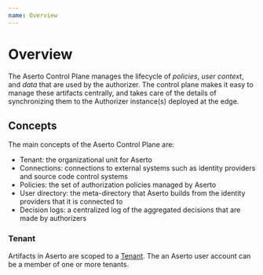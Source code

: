```yaml
---
name: Overview
---
```


# Overview

The Aserto Control Plane manages the lifecycle of *policies*, *user context*, and *data* that are 
used by the authorizer. The control plane makes it easy to manage these artifacts centrally, and 
takes care of the details of synchronizing them to the Authorizer instance(s) deployed at the edge.

## Concepts

The main concepts of the Aserto Control Plane are:
* Tenant: the organizational unit for Aserto
* Connections: connections to external systems such as identity providers and source code control systems
* Policies: the set of authorization policies managed by Aserto
* User directory: the meta-directory that Aserto builds from the identity providers that it is connected to
* Decision logs: a centralized log of the aggregated decisions that are made by authorizers

### Tenant

Artifacts in Aserto are scoped to a [Tenant](/control-plane/tenant). The an Aserto user account can 
be a member of one or more tenants. 
